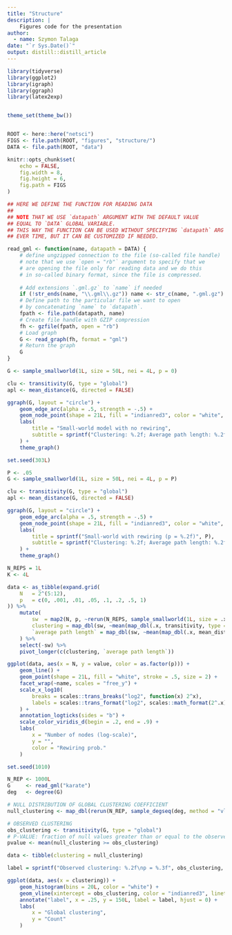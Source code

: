 ```yaml
---
title: "Structure"
description: |
    Figures code for the presentation
author:
  - name: Szymon Talaga
date: "`r Sys.Date()`"
output: distill::distill_article
---
```



```r
library(tidyverse)
library(ggplot2)
library(igraph)
library(ggraph)
library(latex2exp)


theme_set(theme_bw())


ROOT <- here::here("netsci")
FIGS <- file.path(ROOT, "figures", "structure/")
DATA <- file.path(ROOT, "data")

knitr::opts_chunk$set(
    echo = FALSE,
    fig.width = 8,
    fig.height = 6,
    fig.path = FIGS
)

## HERE WE DEFINE THE FUNCTION FOR READING DATA
##
## NOTE THAT WE USE `datapath` ARGUMENT WITH THE DEFAULT VALUE
## EQUAL TO `DATA` GLOBAL VARIABLE.
## THIS WAY THE FUNCTION CAN BE USED WITHOUT SPECIFYING `datapath` ARG
## EVER TIME, BUT IT CAN BE CUSTOMIZED IF NEEDED.

read_gml <- function(name, datapath = DATA) {
    # define ungzipped connection to the file (so-called file handle)
    # note that we use `open = "rb"` argument to specify that we
    # are opening the file only for reading data and we do this
    # in so-called binary format, since the file is compressed.
    
    # Add extensions `.gml.gz` to `name` if needed
    if (!str_ends(name, "\\.gml\\.gz")) name <- str_c(name, ".gml.gz")
    # Define path to the particular file we want to open
    # by concatenating `name` to `datapath`.
    fpath <- file.path(datapath, name)
    # Create file handle with GZIP compression
    fh <- gzfile(fpath, open = "rb")
    # Load graph
    G <- read_graph(fh, format = "gml")
    # Return the graph
    G
}
```


```r
G <- sample_smallworld(1L, size = 50L, nei = 4L, p = 0)

clu <- transitivity(G, type = "global")
apl <- mean_distance(G, directed = FALSE)

ggraph(G, layout = "circle") +
    geom_edge_arc(alpha = .5, strength = -.5) +
    geom_node_point(shape = 21L, fill = "indianred3", color = "white", stroke = 1, size = 5) +
    labs(
        title = "Small-world model with no rewiring",
        subtitle = sprintf("Clustering: %.2f; Average path length: %.2f", clu, apl)
    ) +
    theme_graph()
```

```r
set.seed(303L)

P <- .05
G <- sample_smallworld(1L, size = 50L, nei = 4L, p = P)

clu <- transitivity(G, type = "global")
apl <- mean_distance(G, directed = FALSE)

ggraph(G, layout = "circle") +
    geom_edge_arc(alpha = .5, strength = -.5) +
    geom_node_point(shape = 21L, fill = "indianred3", color = "white", stroke = 1, size = 5) +
    labs(
        title = sprintf("Small-world with rewiring (p = %.2f)", P),
        subtitle = sprintf("Clustering: %.2f; Average path length: %.2f", clu, apl)
    ) +
    theme_graph()
```

```r
N_REPS = 1L
K <- 4L

data <- as_tibble(expand.grid(
    N   = 2^(5:12),
    p   = c(0, .001, .01, .05, .1, .2, .5, 1)
)) %>% 
    mutate(
        sw  = map2(N, p, ~rerun(N_REPS, sample_smallworld(1L, size = .x, nei = K, p = .y))),
        clustering = map_dbl(sw, ~mean(map_dbl(.x, transitivity, type = "global"))),
        `average path length` = map_dbl(sw, ~mean(map_dbl(.x, mean_distance)))
    ) %>%
    select(-sw) %>%
    pivot_longer(c(clustering, `average path length`))
```

```r
ggplot(data, aes(x = N, y = value, color = as.factor(p))) +
    geom_line() +
    geom_point(shape = 21L, fill = "white", stroke = .5, size = 2) +
    facet_wrap(~name, scales = "free_y") +
    scale_x_log10(
        breaks = scales::trans_breaks("log2", function(x) 2^x),
        labels = scales::trans_format("log2", scales::math_format(2^.x))
    ) +
    annotation_logticks(sides = "b") +
    scale_color_viridis_d(begin = .2, end = .9) +
    labs(
        x = "Number of nodes (log-scale)",
        y = "",
        color = "Rewiring prob."
    )
```

```r
set.seed(1010)

N_REP <- 1000L
G     <- read_gml("karate")
deg   <- degree(G)

# NULL DISTRIBUTION OF GLOBAL CLUSTERING COEFFICIENT
null_clustering <- map_dbl(rerun(N_REP, sample_degseq(deg, method = "vl")), transitivity, type = "global")

# OBSERVED CLUSTERING
obs_clustering <- transitivity(G, type = "global")
# P-VALUE: fraction of null values greater than or equal to the observed value
pvalue <- mean(null_clustering >= obs_clustering)
```

```r
data <- tibble(clustering = null_clustering)

label = sprintf("Observed clustering: %.2f\np = %.3f", obs_clustering, pvalue)

ggplot(data, aes(x = clustering)) +
    geom_histogram(bins = 20L, color = "white") +
    geom_vline(xintercept = obs_clustering, color = "indianred3", linetype = 2L, size = 1.5) +
    annotate("label", x = .25, y = 150L, label = label, hjust = 0) +
    labs(
        x = "Global clustering",
        y = "Count"
    )
```
